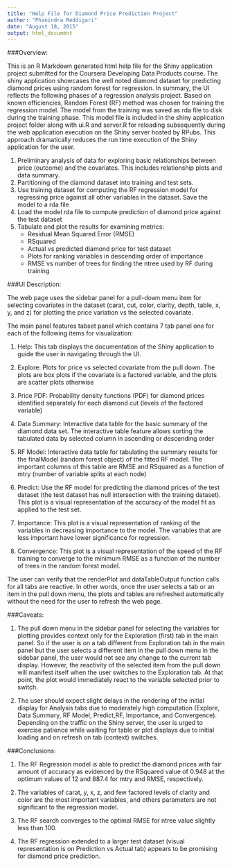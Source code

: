 ```yaml
---
title: "Help File for Diamond Price Prediction Project"
author: "Phanindra Reddigari"
date: "August 18, 2015"
output: html_document
---
```


###Overview:

This is an R Markdown generated html help file for the Shiny application project submitted for the Coursera Developing Data Products course. The shiny application showcases the well noted diamond dataset for predicting diamond prices using random forest for regression. In summary, the UI reflects the following phases of a regression analysis project. Based on known efficiencies, Random Forest (RF) method was chosen for training the regression model. The model from the training was saved as rda file to disk during the training phase. This model file is included in the shiny application project folder along with ui.R and server.R for reloading subsequently during the web application execution on the Shiny server hosted by RPubs. This approach dramatically reduces the run time execution of the Shiny application for the user.

1. Preliminary analysis of data for exploring basic relationships between price (outcome) and the covariates. This includes relationship plots and data summary.  
2. Partitioning of the diamond dataset into training and test sets.
3. Use training dataset for computing the RF regression model for regressing price against all other variables in the dataset. Save the model to a rda file  
4. Load the model rda file to compute prediction of diamond price against the test dataset  
5. Tabulate and plot the results for examining metrics:
    +  Residual Mean Squared Error (RMSE) 
    +  RSquared
    +  Actual vs predicted diamond price for test dataset
    +  Plots for ranking variables in descending order of importance
    +  RMSE vs number of trees for finding the ntree used by RF during training

###UI Description:

The web page uses the sidebar panel for a pull-down menu item for selecting covariates in the dataset (carat, cut, color, clarity, depth, table, x, y, and z) for plotting the price variation vs the selected covariate.

The main panel features tabset panel which contains 7 tab panel one for each of the following items for visualization:

1. Help: This tab displays the documentation of the Shiny application to guide the user in navigating through the UI.   

2. Explore: Plots for price vs selected covariate from the pull down. The plots are box plots if the covariate is a factored variable, and the plots are scatter plots otherwise  

3. Price PDF: Probability density functions (PDF) for diamond prices identified separately for each diamond cut (levels of the factored variable)  

4. Data Summary: Interactive data table for the basic summary of the diamond data set. The interactive table feature allows sorting the tabulated data by selected column in ascending or descending order  

5. RF Model: Interactive data table for tabulating the summary results for the finalModel (random forest object) of the fitted RF model. The important columns of this table are RMSE and RSquared as a function of mtry (number of variable splits at each node)  

6. Predict: Use the RF model for predicting the diamond prices of the test dataset (the test dataset has null intersection with the training dataset). This plot is a visual representation of the accuracy of the model fit as applied to the test set.  

7. Importance: This plot is a visual representation of ranking of the variables in decreasing importance to the model. The variables that are less important have lower significance for regression.  

8. Convergence: This plot is a visual representation of the speed of the RF training to converge to the minimum RMSE as a function of the number of trees in the random forest model. 

The user can verify that the renderPlot and dataTableOutput function calls for all tabs are reactive. In other words, once the user selects a tab or an item in the pull down menu, the plots and tables are refreshed automatically without the need for the user to refresh the web page. 

###Caveats:

1. The pull down menu in the sidebar panel for selecting the variables for plotting provides context only for the Exploration (first) tab in the main panel. So if the user is on a tab different from Exploration tab in the main panel but the user selects a different item in the pull down menu in the sidebar panel, the user would not see any change to the current tab display. However, the reactivity of the selected item from the pull down will manifest itself when the user switches to the Exploration tab. At that point, the plot would immediately react to the variable selected prior to switch. 

2. The user should expect slight delays in the rendering of the initial display for Analysis tabs due to moderately high computation (Explore, Data Summary, RF Model, Predict,RF, Importance, and Convergence). Depending on the traffic on the Shiny server, the user is urged to exercise patience while waiting for table or plot displays due to initial loading and on refresh on tab (context) switches.

###Conclusions:

1. The RF Regression model is able to predict the diamond prices with fair amount of accuracy as evidenced by the RSquared value of 0.948 at the optimum values of 12 and 887.4 for mtry and RMSE, respectively.  

2. The variables of carat, y, x, z, and few factored levels of clarity and color are the most important variables, and others parameters are not significant to the regression model.

3. The RF search converges to the optimal RMSE for ntree value slightly less than 100.

4. The RF regression extended to a larger test dataset (visual representation is on Prediction vs Actual tab) appears to be promising for diamond price prediction.



